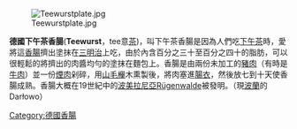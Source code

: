 {{expand|time=2014-01-30T08:01:23+00:00}}
{{unreferenced|time=2014-01-30T08:01:23+00:00}}
[[File:Teewurstplate.jpg|right]]

'''德國下午茶香腸'''('''Teewurst'''，tee意[[茶|茶]])，叫下午茶香腸是因為人們吃[[下午茶|下午茶]]時，愛將這[[香腸|香腸]]擠出塗抹在[[三明治|三明治]]上吃，由於內含百分之三十至百分之四十的脂肪，可以很輕鬆的將擠出的肉醬均勻的塗抹在麵包上。香腸是由兩份未加工的[[豬肉|豬肉]]（有時是[[牛肉|牛肉]]）並一份[[煙肉|煙肉]]剁碎，用[[山毛櫸|山毛櫸]]木熏製後，將肉塞進[[腸衣|腸衣]]，然後放七到十天使香腸成熟。香腸大概在19世紀中的[[波美拉尼亞|波美拉尼亞]]Rügenwalde被發明。（現[[波蘭|波蘭]]的Darłowo）

[[Category:德國香腸|Category:德國香腸]]
